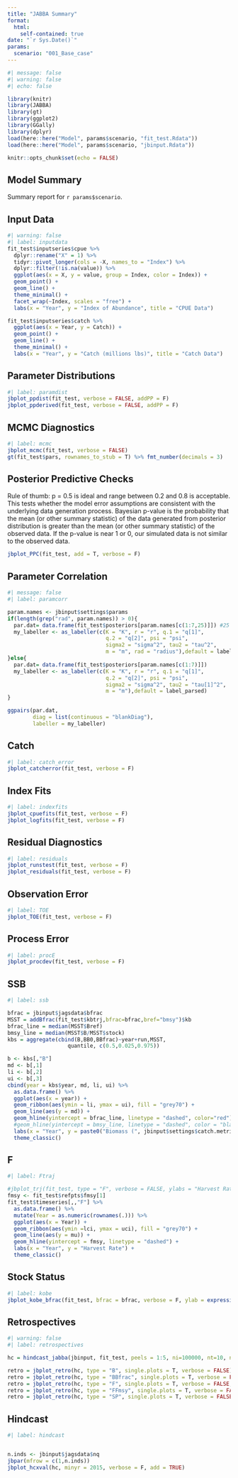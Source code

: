 ```yaml
---
title: "JABBA Summary"
format: 
  html:
    self-contained: true
date: "`r Sys.Date()`"
params: 
  scenario: "001_Base_case"
---
```


```r
#| message: false
#| warning: false
#| echo: false

library(knitr)
library(JABBA)
library(gt)
library(ggplot2)
library(GGally)
library(dplyr)
load(here::here("Model", params$scenario, "fit_test.Rdata"))
load(here::here("Model", params$scenario, "jbinput.Rdata"))

knitr::opts_chunk$set(echo = FALSE)

```

## Model Summary

Summary report for `r params$scenario`.

::: panel-tabset
## Input Data

```r
#| warning: false
#| label: inputdata
fit_test$inputseries$cpue %>% 
  dplyr::rename("X" = 1) %>% 
  tidyr::pivot_longer(cols = -X, names_to = "Index") %>% 
  dplyr::filter(!is.na(value)) %>% 
  ggplot(aes(x = X, y = value, group = Index, color = Index)) +
  geom_point() +
  geom_line() + 
  theme_minimal() +
  facet_wrap(~Index, scales = "free") +
  labs(x = "Year", y = "Index of Abundance", title = "CPUE Data")

fit_test$inputseries$catch %>% 
  ggplot(aes(x = Year, y = Catch)) +
  geom_point() +
  geom_line() + 
  theme_minimal() +
  labs(x = "Year", y = "Catch (millions lbs)", title = "Catch Data")
```

## Parameter Distributions

```r
#| label: paramdist
jbplot_ppdist(fit_test, verbose = FALSE, addPP = F)
jbplot_ppderived(fit_test, verbose = FALSE, addPP = F)

```

## MCMC Diagnostics

```r
#| label: mcmc
jbplot_mcmc(fit_test, verbose = FALSE)
gt(fit_test$pars, rownames_to_stub = T) %>% fmt_number(decimals = 3)

```

## Posterior Predictive Checks

Rule of thumb: p = 0.5 is ideal and range between 0.2 and 0.8 is acceptable. This tests whether the model error assumptions are consistent with the underlying data generation process. Bayesian p-value is the probability that the mean (or other summary statistic) of the data generated from posterior distribution is greater than the mean (or other summary statistic) of the observed data. If the p-value is near 1 or 0, our simulated data is not similar to the observed data.

```r
jbplot_PPC(fit_test, add = T, verbose = F)
```

## Parameter Correlation

```r
#| message: false
#| label: paramcorr

param.names <- jbinput$settings$params
if(length(grep("rad", param.names)) > 0){
  par.dat= data.frame(fit_test$posteriors[param.names[c(1:7,25)]]) #25 for rad
  my_labeller <- as_labeller(c(K = "K", r = "r", q.1 = "q[1]",
                               q.2 = "q[2]", psi = "psi",
                               sigma2 = "sigma^2", tau2 = "tau^2",
                               m = "m", rad = "radius"),default = label_parsed)
}else{
  par.dat= data.frame(fit_test$posteriors[param.names[c(1:7)]]) 
  my_labeller <- as_labeller(c(K = "K", r = "r", q.1 = "q[1]",
                               q.2 = "q[2]", psi = "psi",
                               sigma2 = "sigma^2", tau2 = "tau[1]^2",
                               m = "m"),default = label_parsed)
}

ggpairs(par.dat,
        diag = list(continuous = "blankDiag"),
        labeller = my_labeller)
```

## Catch

```r
#| label: catch_error
jbplot_catcherror(fit_test, verbose = F)
```

## Index Fits

```r
#| label: indexfits
jbplot_cpuefits(fit_test, verbose = F)
jbplot_logfits(fit_test, verbose = F)
```

## Residual Diagnostics

```r
#| label: residuals
jbplot_runstest(fit_test, verbose = F)
jbplot_residuals(fit_test, verbose = F)
```

## Observation Error

```r
#| label: TOE
jbplot_TOE(fit_test, verbose = F)
```

## Process Error

```r
#| label: procE
jbplot_procdev(fit_test, verbose = F)
```

## SSB

```r
#| label: ssb

bfrac = jbinput$jagsdata$bfrac
MSST = addBfrac(fit_test$kbtrj,bfrac=bfrac,bref="bmsy")$kb
bfrac_line = median(MSST$Bref)
bmsy_line = median(MSST$B/MSST$stock)
kbs = aggregate(cbind(B,BB0,BBfrac)~year+run,MSST,
                   quantile, c(0.5,0.025,0.975))

b <- kbs[,"B"]
md <- b[,1]
li <- b[,2]
ui <- b[,3]
cbind(year = kbs$year, md, li, ui) %>%
  as.data.frame() %>%
  ggplot(aes(x = year)) +
  geom_ribbon(aes(ymin = li, ymax = ui), fill = "grey70") +
  geom_line(aes(y = md)) +
  geom_hline(yintercept = bfrac_line, linetype = "dashed", color="red") +
  #geom_hline(yintercept = bmsy_line, linetype = "dashed", color = "black") +
  labs(x = "Year", y = paste0("Biomass (", jbinput$settings$catch.metric, ")")) +
  theme_classic()


```

## F

```r
#| label: Ftraj

#jbplot_trj(fit_test, type = "F", verbose = FALSE, ylabs = "Harvest Rate")
fmsy <- fit_test$refpts$fmsy[1]
fit_test$timeseries[,,"F"] %>% 
  as.data.frame() %>% 
  mutate(Year = as.numeric(rownames(.))) %>% 
  ggplot(aes(x = Year)) + 
  geom_ribbon(aes(ymin =lci, ymax = uci), fill = "grey70") +
  geom_line(aes(y = mu)) + 
  geom_hline(yintercept = fmsy, linetype = "dashed") + 
  labs(x = "Year", y = "Harvest Rate") +
  theme_classic()
```

## Stock Status

```r
#| label: kobe
jbplot_kobe_bfrac(fit_test, bfrac = bfrac, verbose = F, ylab = expression(H/H[MSY]))

```

## Retrospectives

```r
#| warning: false
#| label: retrospectives

hc = hindcast_jabba(jbinput, fit_test, peels = 1:5, ni=100000, nt=10, nb=20000, nc=3, quickmcmc = FALSE, init.values = FALSE)

retro = jbplot_retro(hc, type = "B", single.plots = T, verbose = FALSE)
retro = jbplot_retro(hc, type = "BBfrac", single.plots = T, verbose = FALSE)
retro = jbplot_retro(hc, type = "F", single.plots = T, verbose = FALSE, ylabs = "Harvest Rate")
retro = jbplot_retro(hc, type = "FFmsy", single.plots = T, verbose = FALSE, ylabs = expression(H/H[MSY]))
retro = jbplot_retro(hc, type = "SP", single.plots = T, verbose = FALSE)

```

## Hindcast

```r
#| label: hindcast


n.inds <- jbinput$jagsdata$nq
jbpar(mfrow = c(1,n.inds))
jbplot_hcxval(hc, minyr = 2015, verbose = F, add = TRUE)

```
:::
